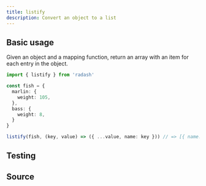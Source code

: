 ```yaml
---
title: listify
description: Convert an object to a list
---
```



## Basic usage

Given an object and a mapping function, return an array with an item for each entry in the object.

```ts
import { listify } from 'radash'

const fish = {
  marlin: {
    weight: 105,
  },
  bass: {
    weight: 8,
  }
}

listify(fish, (key, value) => ({ ...value, name: key })) // => [{ name: 'marlin', weight: 105 }, { name: 'bass', weight: 8 }]
```

## Testing

<TestingLinkAndPreview module="object" func="listify" />

## Source

<SourceLinkAndPreview module="object" func="listify" />